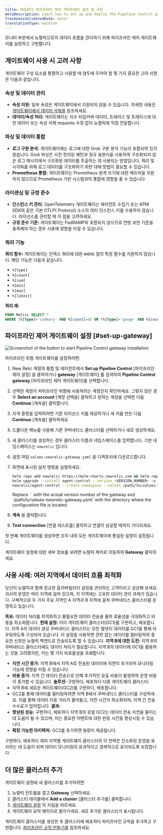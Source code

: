 ```yaml
---
title: 배포하다 파이프라인 제어 게이트웨이 설정 및 구현
metaDescription: Learn how to set up and deploy the Pipeline Control gateway to manage the flow of data from your monitored entities to New Relic.
freshnessValidatedDate: never
translationType: machine
---
```


모니터 부분에서 뉴렐릭으로의 데이터 흐름을 관리하기 위해 파이프라인 제어 게이트웨이를 설정하고 구현합니다.

## 게이트웨이 사용 시 고려 사항

게이트웨이 구성 요소를 통합하고 사용할 때 염두에 두어야 할 몇 가지 중요한 고려 사항은 다음과 같습니다.

### 속성 및 데이터 관리

* **속성 지원:** 일부 속성은 게이트웨이에서 지원되지 않을 수 있습니다. 자세한 내용은 [게이트웨이에서 데이터 삭제를](/docs/new-relic-control/pipeline-control/data-dropping-gateway) 참조하세요.
* **데이터/속성 처리:** 게이트웨이는 지수 타임커버 데이터, 트레이스 및 트레이스에 대한 데이터 또는 속성 삭제 requests 수정 없이 뉴렐릭에 직접 전달합니다.

### 파싱 및 데이터 통합

* **로그 구문 분석:** 게이트웨이에는 로그에 대한 Grok 구문 분석 기능이 포함되어 있지 않습니다. Grok 파싱은 사전 정의된 패턴과 정규 표현식을 사용하여 구조화되지 않은 로그 메시지에서 구조화된 데이터를 추출하는 데 사용되는 방법입니다. 쿼리 및 시각화를 위해 로그 데이터를 구조화하기 위한 대체 방법이 필요할 수 있습니다.
* **Prometheus 통합:** 게이트웨이는 Prometheus 원격 쓰기에 대한 메트릭을 지원하지 않으므로 Prometheus 기반 시스템과의 통합에 영향을 줄 수 있습니다.

### 라이센싱 및 규정 준수

* **인스턴스 키 관리:** OpenTelemetry 게이트웨이는 에이전트 수집기 또는 APM SDK와 같은 기본 OTLP( Protocol) 소스의 여러 인스턴스 키를 수용하지 않습니다. 라이선스를 관리할 때 이 점을 고려하세요.
* **규정 준수 기준:** 게이트웨이는 FedRAMP와 호환되지 않으므로 연방 보안 기준을 충족해야 하는 경우 사용에 영향을 미칠 수 있습니다.

### 쿼리 기능

**쿼리 함수:** 게이트웨이는 인덱스 쿼리에 대한 `WHERE` 절의 특정 함수를 지원하지 않습니다. 해당 기능은 다음과 같습니다.

* `%[type]`
* `%[count]`
* `%[sum]`
* `%[min]`
* `%[max]`
* `%[latest]`

**쿼리 예:**

```sql
FROM Metric SELECT *
WHERE (%[type]='summary' AND %[count]=0) OR (%[type]='gauge' AND %[count]=1 AND %[latest]=0)
```

## 파이프라인 제어 게이트웨이 설정 [#set-up-gateway]

<img title="Install gateway" alt="Screenshot of the button to start Pipeline Control gateway installation" src="/images/install-pipeline-control.webp" />

파이프라인 위험 게이트웨이를 설정하려면:

1. New Relic 계정의 통합 및 에이전트에서 **Set up Pipeline Control** \[파이프라인 제어 설정] 을 클릭하거나 **gateway** \[게이트웨이] 를 검색하여 **Pipeline Control gateway** \[파이프라인 제어 게이트웨이]를 선택합니다.

2. 선택한 계정이 파이프라인 위험에 사용하려는 계정인지 확인하세요. 그렇지 않은 경우 **Select an account** \[계정 선택을] 클릭하고 원하는 계정을 선택한 다음 **Continue** \[계속을] 클릭합니다.

3. 자격 증명을 입력하려면 기존 라이선스 키를 제공하거나 새 키를 만든 다음 **Continue** \[계속을] 클릭하세요.

4. 드롭다운 메뉴를 사용해 기존 쿠버네티스 클러스터를 선택하거나 새로 생성하세요.

5. 새 클러스터를 생성하는 경우 클러스터 이름과 네임스페이스를 입력합니다. 기본 네임스페이스는 `newrelic` 입니다.

6. 설정 파일 `values-newrelic-gateway.yaml` 을 디렉토리에 다운로드합니다.

7. 화면에 표시된 설치 명령을 실행하세요.

   ```bash
   helm repo add newrelic https://helm-charts.newrelic.com && helm repo update && \
   helm upgrade --install agent-control --version <VERSION_NUMBER> -n newrelic \
   newrelic/agent-control --create-namespace --values /path/to/values-newrelic-gateway.yaml --devel
   ```

   <Callout variant="tip">
     Replace `<VERSION_NUMBER>` with the actual version number of the gateway and `/path/to/values-newrelic-gateway.yaml` with the directory where the configuration file is located.
   </Callout>

8. **계속** 을 클릭합니다.

9. **Test connection** \[연결 테스트를] 클릭하고 연결이 성공할 때까지 기다리세요.

첫 번째 게이트웨이를 생성하면 조직 내의 모든 게이트웨이에 통일된 설정이 설정됩니다.

게이트웨이 설정에 대한 세부 정보를 보려면 뉴렐릭 제어로 이동하여 **Gateway** 클릭하세요.

## 사용 사례: 여러 지역에서 데이터 흐름 최적화

당신이 뉴렐릭과 함께 정교한 옵저버빌리티 설정을 관리하는 고객이라고 상상해 보세요. 귀사의 운영은 여러 지역에 걸쳐 있으며, 각 지역에는 고유한 데이터 관리 과제가 있습니다. 구체적으로 두 가지 주요 지역인 A 지역과 B 지역에 걸쳐 쿠버네티스 클러스터를 운영하고 있습니다.

**목표:** 데이터 처리를 최적화하고 불필요한 데이터 전송을 줄여 효율성을 극대화하고 비용을 최소화합니다. **현재 설정:** 이미 게이트웨이 클러스터(GC1)를 구현하고, 배포합니다. 지역 A의 데이터 생성 쿠버네티스 클러스터는 모든 텔넷리 데이터를 GC1을 통해 라우팅하도록 구성되어 있습니다. 이 설정을 사용하면 관련 없는 데이터를 필터링하여 중요한 신호만 뉴렐릭 백앤드로 전송되도록 할 수 있습니다. **지역 B에 대한 도전:** 지역 B의 쿠버네티스 클러스터에도 데이터 처리가 필요합니다. 지역 B의 데이터에 GC1을 활용하는 것을 고려했지만, 이는 몇 가지 비효율성을 초래합니다.

* **지연 시간 증가:** 지역 B에서 지역 A로 전송된 데이터에 지연이 추가되어 모니터링 기능에 영향을 미칠 수 있습니다.
* **비용 증가:** 지역 간 데이터 전송으로 인해 추가적인 유출 비용이 발생하여 운영 비용이 증가할 수 있습니다. **솔루션:** 구현하다, 배포하다 다중 게이트웨이 클러스터:
* 지역 B에 새로운 게이트웨이(GC2)를 구현하다, 배포합니다.
* GC2를 통해 데이터를 필터링하려면 지역 B에서 쿠버네티스 클러스터를 구성하세요. 이를 통해 데이터 이동 거리가 줄어들고, 지연 시간이 최소화되며, 지역 간 전송 수수료가 없어집니다. **결과:**
* **향상된 성능:** 구현하다, 배포하다 지역 B의 로컬 GC2는 데이터 전송 지연을 줄이는 데 도움이 될 수 있으며, 이는 중요한 이벤트에 대한 반응 시간을 향상시킬 수 있습니다.
* **확장 가능한 아키텍처:** GC2를 추가하면 용량이 제공됩니다.

구현하다, 배포하다 여러 지역별 게이트웨이 클러스터의 이 전략은 간소화된 운영을 유지하는 데 도움이 되며 데이터 모니터링이 효과적이고 경제적으로 유지되도록 보장합니다.

## 더 많은 클러스터 추가

게이트웨이 설정에 새 클러스터를 추가하려면

1. 뉴렐릭 컨트롤을 열고 **Gateway** 선택하세요.
2. 클러스터 테이블에서 **Add a cluster** \[클러스터 추가를] 클릭합니다.
3. [게이트웨이 설정](/docs/new-relic-control/pipeline-control/set-up-and-deploy-pipeline-control#set-up-gateway) 의 지침을 따르세요.
4. 게이트웨이 요약 페이지로 돌아가세요. 새로 추가된 클러스터가 표시됩니다.

게이트웨이 클러스터를 생성한 후 클러스터에 배포하다 파이프라인 규칙을 추가하고 구현합니다. [파이프라인 규칙 만들기를](/docs/new-relic-control/pipeline-control/create-pipeline-rules) 참조하세요.
